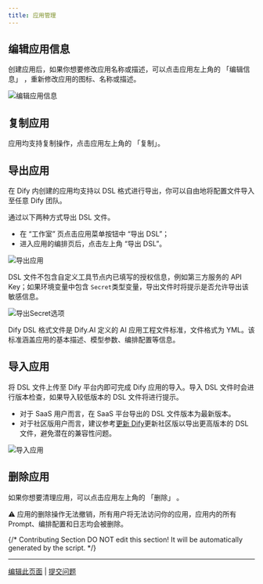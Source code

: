 ```yaml
---
title: 应用管理
---
```


## 编辑应用信息

创建应用后，如果你想要修改应用名称或描述，可以点击应用左上角的 「编辑信息」 ，重新修改应用的图标、名称或描述。

![编辑应用信息](https://assets-docs.dify.ai/dify-enterprise-mintlify/zh_CN/guides/management/ec718ad1050311b01a3f342ef1f45ae9.png)

## 复制应用

应用均支持复制操作，点击应用左上角的 「复制」。

## 导出应用

在 Dify 内创建的应用均支持以 DSL 格式进行导出，你可以自由地将配置文件导入至任意 Dify 团队。

通过以下两种方式导出 DSL 文件。

* 在 “工作室” 页点击应用菜单按钮中 “导出 DSL”；
* 进入应用的编排页后，点击左上角 “导出 DSL”。

![导出应用](https://assets-docs.dify.ai/dify-enterprise-mintlify/zh_CN/guides/management/544c18d770e230db93d6756bba98d8a7.png)

DSL 文件不包含自定义工具节点内已填写的授权信息，例如第三方服务的 API Key；如果环境变量中包含 `Secret`类型变量，导出文件时将提示是否允许导出该敏感信息。

![导出Secret选项](https://assets-docs.dify.ai/dify-enterprise-mintlify/zh_CN/guides/management/25ce002ef7f0392fc6b3b6975ae137ec.png)

<Callout>
Dify DSL 格式文件是 Dify.AI 定义的 AI 应用工程文件标准，文件格式为 YML。该标准涵盖应用的基本描述、模型参数、编排配置等信息。
</Callout>

## 导入应用

将 DSL 文件上传至 Dify 平台内即可完成 Dify 应用的导入。导入 DSL 文件时会进行版本检查，如果导入较低版本的 DSL 文件将进行提示。

- 对于 SaaS 用户而言，在 SaaS 平台导出的 DSL 文件版本为最新版本。
- 对于社区版用户而言，建议参考[更新 Dify](/zh-hans/getting-started/install-self-hosted/docker-compose#更新-dify)更新社区版以导出更高版本的 DSL 文件，避免潜在的兼容性问题。

![导入应用](https://assets-docs.dify.ai/2024/11/487d2c1cc8b86666feb35ea8a346c053.png)


## 删除应用

如果你想要清理应用，可以点击应用左上角的 「删除」 。

<Callout>
⚠️ 应用的删除操作无法撤销，所有用户将无法访问你的应用，应用内的所有 Prompt、编排配置和日志均会被删除。
</Callout>

{/*
Contributing Section
DO NOT edit this section!
It will be automatically generated by the script.
*/}

---

[编辑此页面](https://github.com/langgenius/dify-docs/edit/main/zh-hans/guides/management/app-management.mdx) | [提交问题](https://github.com/langgenius/dify-docs/issues/new?template=docs.yml)

